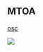 ## MTOA

[osc](https://www.osc.state.ny.us/files/reports/finance/cash-basis/pdf/cash-basis-annual-2022.pdf)

![](images/image-768656226.png)
